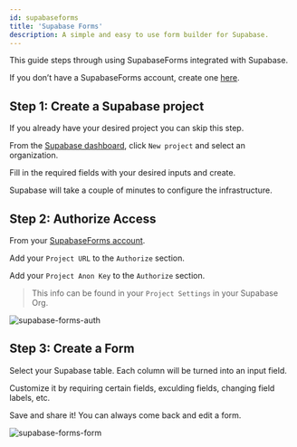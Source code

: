 ```yaml
---
id: supabaseforms
title: 'Supabase Forms'
description: A simple and easy to use form builder for Supabase.
---
```


This guide steps through using SupabaseForms integrated with Supabase.

If you don’t have a SupabaseForms account, create one [here](https://supabaseforms.com/sign-up).

## Step 1: Create a Supabase project

If you already have your desired project you can skip this step.

From the [Supabase dashboard](https://app.supabase.com/), click `New project` and select an organization.

Fill in the required fields with your desired inputs and create.

Supabase will take a couple of minutes to configure the infrastructure.

## Step 2: Authorize Access

From your [SupabaseForms account](https://supabaseforms.com/home).

Add your `Project URL` to the `Authorize` section.

Add your `Project Anon Key` to the `Authorize` section.

> This info can be found in your `Project Settings` in your Supabase Org.

![supabase-forms-auth](/img/guides/integrations/supabaseforms/supabase-forms-auth.png)

## Step 3: Create a Form

Select your Supabase table. Each column will be turned into an input field.

Customize it by requiring certain fields, exculding fields, changing field labels, etc.

Save and share it! You can always come back and edit a form.

![supabase-forms-form](/img/guides/integrations/supabaseforms/supabase-forms-form.png)
